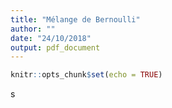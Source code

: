```yaml
---
title: "Mélange de Bernoulli"
author: ""
date: "24/10/2018"
output: pdf_document
---
```


```r
knitr::opts_chunk$set(echo = TRUE)
```

s